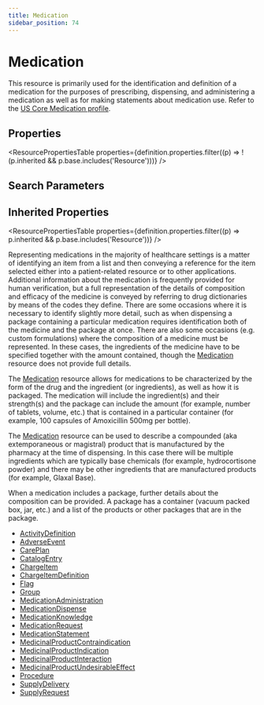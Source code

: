 ```yaml
---
title: Medication
sidebar_position: 74
---
```



# Medication

This resource is primarily used for the identification and definition of a medication for the purposes of prescribing, dispensing, and administering a medication as well as for making statements about medication use. Refer to the [US Core Medication profile](https://hl7.org/fhir/us/core/stu3.1.1/StructureDefinition-us-core-medication.html).

<Tabs queryString="section">
<TabItem value="schema" label="Schema" default>

## Properties

<ResourcePropertiesTable
  properties={definition.properties.filter((p) => !(p.inherited && p.base.includes('Resource')))}
/>

## Search Parameters

<SearchParamsTable searchParams={definition.searchParameters} />

## Inherited Properties

<ResourcePropertiesTable properties={definition.properties.filter((p) => p.inherited && p.base.includes('Resource'))} />

</TabItem>
  <TabItem value="usage" label="Usage">
    <div> <a name="scope"></a>  <p> Representing medications in the majority of healthcare settings is a matter of identifying an item from a list and then conveying a reference  for the item selected either into a patient-related resource or to other applications.  Additional information about the medication is frequently  provided for human verification, but a full representation of the details of composition and efficacy of the medicine is conveyed by referring to drug dictionaries by means of the codes they define. There are some occasions where it is necessary to identify slightly more detail, such as when dispensing a package containing a particular medication requires identification both of the medicine and the package at once.   There are also some occasions (e.g. custom formulations) where the composition of a medicine must be represented.   In these cases, the ingredients of the medicine have to be specified together with the amount contained, though the <a href="/docs/api/fhir/resources/medication">Medication</a> resource  does not provide full details. </p> <p> The <a href="/docs/api/fhir/resources/medication">Medication</a> resource allows for medications to be characterized by the form of the drug and the ingredient (or ingredients), as well as how it is packaged. The medication will include the ingredient(s) and their strength(s) and the package can include the amount (for example, number of tablets, volume, etc.) that is contained in a particular container (for example, 100 capsules of Amoxicillin 500mg per bottle). </p>     <p> The <a href="/docs/api/fhir/resources/medication">Medication</a> resource can be used to describe a compounded (aka extemporaneous or magistral) product that is manufactured by the pharmacy at the time of dispensing.  In this case there will be multiple ingredients which are typically base chemicals (for example, hydrocortisone powder) and there may be other ingredients that are manufactured products (for example, Glaxal Base).</p> <p> When a medication includes a package, further details about the composition can be provided. A package has a container (vacuum packed box, jar, etc.) and a list of the products or other packages that are in the package. </p> </div>
    </TabItem>
  
  
  <TabItem value="referencedBy" label="Referenced By">
    <ul><li><a href="/docs/api/fhir/resources/activitydefinition">ActivityDefinition</a></li>
<li><a href="/docs/api/fhir/resources/adverseevent">AdverseEvent</a></li>
<li><a href="/docs/api/fhir/resources/careplan">CarePlan</a></li>
<li><a href="/docs/api/fhir/resources/catalogentry">CatalogEntry</a></li>
<li><a href="/docs/api/fhir/resources/chargeitem">ChargeItem</a></li>
<li><a href="/docs/api/fhir/resources/chargeitemdefinition">ChargeItemDefinition</a></li>
<li><a href="/docs/api/fhir/resources/flag">Flag</a></li>
<li><a href="/docs/api/fhir/resources/group">Group</a></li>
<li><a href="/docs/api/fhir/resources/medicationadministration">MedicationAdministration</a></li>
<li><a href="/docs/api/fhir/resources/medicationdispense">MedicationDispense</a></li>
<li><a href="/docs/api/fhir/resources/medicationknowledge">MedicationKnowledge</a></li>
<li><a href="/docs/api/fhir/resources/medicationrequest">MedicationRequest</a></li>
<li><a href="/docs/api/fhir/resources/medicationstatement">MedicationStatement</a></li>
<li><a href="/docs/api/fhir/resources/medicinalproductcontraindication">MedicinalProductContraindication</a></li>
<li><a href="/docs/api/fhir/resources/medicinalproductindication">MedicinalProductIndication</a></li>
<li><a href="/docs/api/fhir/resources/medicinalproductinteraction">MedicinalProductInteraction</a></li>
<li><a href="/docs/api/fhir/resources/medicinalproductundesirableeffect">MedicinalProductUndesirableEffect</a></li>
<li><a href="/docs/api/fhir/resources/procedure">Procedure</a></li>
<li><a href="/docs/api/fhir/resources/supplydelivery">SupplyDelivery</a></li>
<li><a href="/docs/api/fhir/resources/supplyrequest">SupplyRequest</a></li></ul>
    </TabItem>

</Tabs>
